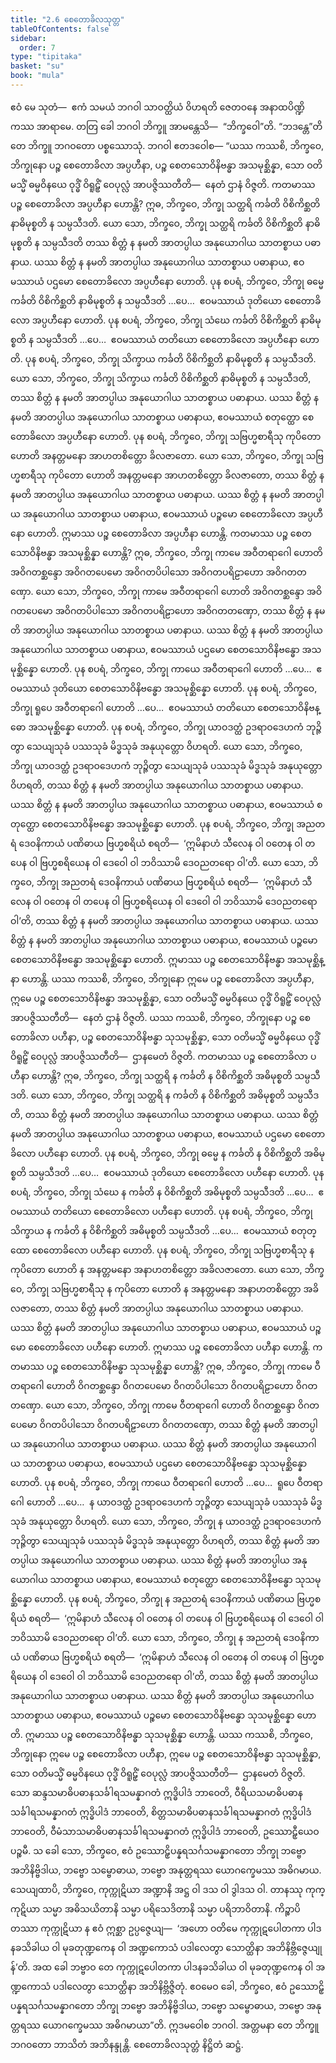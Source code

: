 ```yaml
---
title: "2.6 စေတောခိလသုတ္တ"
tableOfContents: false
sidebar:
  order: 7
type: "tipitaka"
basket: "su"
book: "mula"
---
```



<DynamicBreadcrumb />

<Division number="185" book="mula">

<Paragraph number="663" book="mula">
ဧဝံ မေ သုတံ—  ဧကံ သမယံ ဘဂဝါ သာဝတ္ထိယံ ဝိဟရတိ ဇေတဝနေ အနာထပိဏ္ဍိကဿ အာရာမေ. တတြ ခေါ ဘဂဝါ ဘိက္ခူ အာမန္တေသိ—  “ဘိက္ခဝေါ”တိ. “ဘဒန္တေ”တိ တေ ဘိက္ခူ ဘဂဝတော ပစ္စဿောသုံ. ဘဂဝါ ဧတဒဝေါစ—
</Paragraph>

<Paragraph number="664" book="mula">
“ယဿ ကဿစိ, ဘိက္ခဝေ, ဘိက္ခုနော ပဉ္စ စေတောခိလာ အပ္ပဟီနာ, ပဉ္စ စေတသောဝိနိဗန္ဓာ အသမုစ္ဆိန္နာ, သော ဝတိမသ္မိံ ဓမ္မဝိနယေ ဝုဒ္ဓိံ ဝိရူဠှိံ ဝေပုလ္လံ အာပဇ္ဇိဿတီတိ—  နေတံ ဌာနံ ဝိဇ္ဇတိ.
</Paragraph>

<Paragraph number="665" book="mula">
ကတမာဿ ပဉ္စ စေတောခိလာ အပ္ပဟီနာ ဟောန္တိ? ဣဓ, ဘိက္ခဝေ, ဘိက္ခု သတ္ထရိ ကင်္ခတိ ဝိစိကိစ္ဆတိ နာဓိမုစ္စတိ န သမ္ပသီဒတိ. ယော သော, ဘိက္ခဝေ, ဘိက္ခု သတ္ထရိ ကင်္ခတိ ဝိစိကိစ္ဆတိ နာဓိမုစ္စတိ န သမ္ပသီဒတိ တဿ စိတ္တံ န နမတိ အာတပ္ပါယ အနုယောဂါယ သာတစ္စာယ ပဓာနာယ. ယဿ စိတ္တံ န နမတိ အာတပ္ပါယ အနုယောဂါယ သာတစ္စာယ ပဓာနာယ, ဧဝမဿာယံ ပဌမော စေတောခိလော အပ္ပဟီနော ဟောတိ.
</Paragraph>

<Paragraph number="666" book="mula">
ပုန စပရံ, ဘိက္ခဝေ, ဘိက္ခု ဓမ္မေ ကင်္ခတိ ဝိစိကိစ္ဆတိ နာဓိမုစ္စတိ န သမ္ပသီဒတိ …ပေ…  ဧဝမဿာယံ ဒုတိယော စေတောခိလော အပ္ပဟီနော ဟောတိ.
</Paragraph>

<Paragraph number="667" book="mula">
ပုန စပရံ, ဘိက္ခဝေ, ဘိက္ခု သံဃေ ကင်္ခတိ ဝိစိကိစ္ဆတိ နာဓိမုစ္စတိ န သမ္ပသီဒတိ …ပေ…  ဧဝမဿာယံ တတိယော စေတောခိလော အပ္ပဟီနော ဟောတိ.
</Paragraph>

<Paragraph number="668" book="mula">
ပုန စပရံ, ဘိက္ခဝေ, ဘိက္ခု သိက္ခာယ ကင်္ခတိ ဝိစိကိစ္ဆတိ နာဓိမုစ္စတိ န သမ္ပသီဒတိ. ယော သော, ဘိက္ခဝေ, ဘိက္ခု သိက္ခာယ ကင်္ခတိ ဝိစိကိစ္ဆတိ နာဓိမုစ္စတိ န သမ္ပသီဒတိ, တဿ စိတ္တံ န နမတိ အာတပ္ပါယ အနုယောဂါယ သာတစ္စာယ ပဓာနာယ. ယဿ စိတ္တံ န နမတိ အာတပ္ပါယ အနုယောဂါယ သာတစ္စာယ ပဓာနာယ, ဧဝမဿာယံ စတုတ္ထော စေတောခိလော အပ္ပဟီနော ဟောတိ.
</Paragraph>

<Paragraph number="669" book="mula">
ပုန စပရံ, ဘိက္ခဝေ, ဘိက္ခု သဗြဟ္မစာရီသု ကုပိတော ဟောတိ အနတ္တမနော အာဟတစိတ္တော ခိလဇာတော. ယော သော, ဘိက္ခဝေ, ဘိက္ခု သဗြဟ္မစာရီသု ကုပိတော ဟောတိ အနတ္တမနော အာဟတစိတ္တော ခိလဇာတော, တဿ စိတ္တံ န နမတိ အာတပ္ပါယ အနုယောဂါယ သာတစ္စာယ ပဓာနာယ. ယဿ စိတ္တံ န နမတိ အာတပ္ပါယ အနုယောဂါယ သာတစ္စာယ ပဓာနာယ, ဧဝမဿာယံ ပဉ္စမော စေတောခိလော အပ္ပဟီနော ဟောတိ. ဣမာဿ ပဉ္စ စေတောခိလာ အပ္ပဟီနာ ဟောန္တိ.
</Paragraph>

</Division>
<Division number="186" book="mula">

<Paragraph number="670" book="mula">
ကတမာဿ ပဉ္စ စေတသောဝိနိဗန္ဓာ အသမုစ္ဆိန္နာ ဟောန္တိ? ဣဓ, ဘိက္ခဝေ, ဘိက္ခု ကာမေ အဝီတရာဂေါ ဟောတိ အဝိဂတစ္ဆန္ဒော အဝိဂတပေမော အဝိဂတပိပါသော အဝိဂတပရိဠာဟော အဝိဂတတဏှော. ယော သော, ဘိက္ခဝေ, ဘိက္ခု ကာမေ အဝီတရာဂေါ ဟောတိ အဝိဂတစ္ဆန္ဒော အဝိဂတပေမော အဝိဂတပိပါသော အဝိဂတပရိဠာဟော အဝိဂတတဏှော, တဿ စိတ္တံ န နမတိ အာတပ္ပါယ အနုယောဂါယ သာတစ္စာယ ပဓာနာယ. ယဿ စိတ္တံ န နမတိ အာတပ္ပါယ အနုယောဂါယ သာတစ္စာယ ပဓာနာယ, ဧဝမဿာယံ ပဌမော စေတသောဝိနိဗန္ဓော အသမုစ္ဆိန္နော ဟောတိ.
</Paragraph>

<Paragraph number="671" book="mula">
ပုန စပရံ, ဘိက္ခဝေ, ဘိက္ခု ကာယေ အဝီတရာဂေါ ဟောတိ …ပေ…  ဧဝမဿာယံ ဒုတိယော စေတသောဝိနိဗန္ဓော အသမုစ္ဆိန္နော ဟောတိ.
</Paragraph>

<Paragraph number="672" book="mula">
ပုန စပရံ, ဘိက္ခဝေ, ဘိက္ခု ရူပေ အဝီတရာဂေါ ဟောတိ …ပေ…  ဧဝမဿာယံ တတိယော စေတသောဝိနိဗန္ဓော အသမုစ္ဆိန္နော ဟောတိ.
</Paragraph>

<Paragraph number="673" book="mula">
ပုန စပရံ, ဘိက္ခဝေ, ဘိက္ခု ယာဝဒတ္ထံ ဥဒရာဝဒေဟကံ ဘုဉ္ဇိတွာ သေယျသုခံ ပဿသုခံ မိဒ္ဓသုခံ အနုယုတ္တော ဝိဟရတိ. ယော သော, ဘိက္ခဝေ, ဘိက္ခု ယာဝဒတ္ထံ ဥဒရာဝဒေဟကံ ဘုဉ္ဇိတွာ သေယျသုခံ ပဿသုခံ မိဒ္ဓသုခံ အနုယုတ္တော ဝိဟရတိ, တဿ စိတ္တံ န နမတိ အာတပ္ပါယ အနုယောဂါယ သာတစ္စာယ ပဓာနာယ. ယဿ စိတ္တံ န နမတိ အာတပ္ပါယ အနုယောဂါယ သာတစ္စာယ ပဓာနာယ, ဧဝမဿာယံ စတုတ္ထော စေတသောဝိနိဗန္ဓော အသမုစ္ဆိန္နော ဟောတိ.
</Paragraph>

<Paragraph number="674" book="mula">
ပုန စပရံ, ဘိက္ခဝေ, ဘိက္ခု အညတရံ ဒေဝနိကာယံ ပဏိဓာယ ဗြဟ္မစရိယံ စရတိ—  ‘ဣမိနာဟံ သီလေန ဝါ ဝတေန ဝါ တပေန ဝါ ဗြဟ္မစရိယေန ဝါ ဒေဝေါ ဝါ ဘဝိဿာမိ ဒေဝညတရော ဝါ’တိ. ယော သော, ဘိက္ခဝေ, ဘိက္ခု အညတရံ ဒေဝနိကာယံ ပဏိဓာယ ဗြဟ္မစရိယံ စရတိ—  ‘ဣမိနာဟံ သီလေန ဝါ ဝတေန ဝါ တပေန ဝါ ဗြဟ္မစရိယေန ဝါ ဒေဝေါ ဝါ ဘဝိဿာမိ ဒေဝညတရော ဝါ’တိ, တဿ စိတ္တံ န နမတိ အာတပ္ပါယ အနုယောဂါယ သာတစ္စာယ ပဓာနာယ. ယဿ စိတ္တံ န နမတိ အာတပ္ပါယ အနုယောဂါယ သာတစ္စာယ ပဓာနာယ, ဧဝမဿာယံ ပဉ္စမော စေတသောဝိနိဗန္ဓော အသမုစ္ဆိန္နော ဟောတိ. ဣမာဿ ပဉ္စ စေတသောဝိနိဗန္ဓာ အသမုစ္ဆိန္နာ ဟောန္တိ.
</Paragraph>

<Paragraph number="675" book="mula">
ယဿ ကဿစိ, ဘိက္ခဝေ, ဘိက္ခုနော ဣမေ ပဉ္စ စေတောခိလာ အပ္ပဟီနာ, ဣမေ ပဉ္စ စေတသောဝိနိဗန္ဓာ အသမုစ္ဆိန္နာ, သော ဝတိမသ္မိံ ဓမ္မဝိနယေ ဝုဒ္ဓိံ ဝိရူဠှိံ ဝေပုလ္လံ အာပဇ္ဇိဿတီတိ—  နေတံ ဌာနံ ဝိဇ္ဇတိ.
</Paragraph>

</Division>
<Division number="187" book="mula">

<Paragraph number="676" book="mula">
ယဿ ကဿစိ, ဘိက္ခဝေ, ဘိက္ခုနော ပဉ္စ စေတောခိလာ ပဟီနာ, ပဉ္စ စေတသောဝိနိဗန္ဓာ သုသမုစ္ဆိန္နာ, သော ဝတိမသ္မိံ ဓမ္မဝိနယေ ဝုဒ္ဓိံ ဝိရူဠှိံ ဝေပုလ္လံ အာပဇ္ဇိဿတီတိ—  ဌာနမေတံ ဝိဇ္ဇတိ.
</Paragraph>

<Paragraph number="677" book="mula">
ကတမာဿ ပဉ္စ စေတောခိလာ ပဟီနာ ဟောန္တိ? ဣဓ, ဘိက္ခဝေ, ဘိက္ခု သတ္ထရိ န ကင်္ခတိ န ဝိစိကိစ္ဆတိ အဓိမုစ္စတိ သမ္ပသီဒတိ. ယော သော, ဘိက္ခဝေ, ဘိက္ခု သတ္ထရိ န ကင်္ခတိ န ဝိစိကိစ္ဆတိ အဓိမုစ္စတိ သမ္ပသီဒတိ, တဿ စိတ္တံ နမတိ အာတပ္ပါယ အနုယောဂါယ သာတစ္စာယ ပဓာနာယ. ယဿ စိတ္တံ နမတိ အာတပ္ပါယ အနုယောဂါယ သာတစ္စာယ ပဓာနာယ, ဧဝမဿာယံ ပဌမော စေတောခိလော ပဟီနော ဟောတိ.
</Paragraph>

<Paragraph number="678" book="mula">
ပုန စပရံ, ဘိက္ခဝေ, ဘိက္ခု ဓမ္မေ န ကင်္ခတိ န ဝိစိကိစ္ဆတိ အဓိမုစ္စတိ သမ္ပသီဒတိ …ပေ…  ဧဝမဿာယံ ဒုတိယော စေတောခိလော ပဟီနော ဟောတိ.
</Paragraph>

<Paragraph number="679" book="mula">
ပုန စပရံ, ဘိက္ခဝေ, ဘိက္ခု သံဃေ န ကင်္ခတိ န ဝိစိကိစ္ဆတိ အဓိမုစ္စတိ သမ္ပသီဒတိ …ပေ…  ဧဝမဿာယံ တတိယော စေတောခိလော ပဟီနော ဟောတိ.
</Paragraph>

<Paragraph number="680" book="mula">
ပုန စပရံ, ဘိက္ခဝေ, ဘိက္ခု သိက္ခာယ န ကင်္ခတိ န ဝိစိကိစ္ဆတိ အဓိမုစ္စတိ သမ္ပသီဒတိ …ပေ…  ဧဝမဿာယံ စတုတ္ထော စေတောခိလော ပဟီနော ဟောတိ.
</Paragraph>

<Paragraph number="681" book="mula">
ပုန စပရံ, ဘိက္ခဝေ, ဘိက္ခု သဗြဟ္မစာရီသု န ကုပိတော ဟောတိ န အနတ္တမနော အနာဟတစိတ္တော အခိလဇာတော. ယော သော, ဘိက္ခဝေ, ဘိက္ခု သဗြဟ္မစာရီသု န ကုပိတော ဟောတိ န အနတ္တမနော အနာဟတစိတ္တော အခိလဇာတော, တဿ စိတ္တံ နမတိ အာတပ္ပါယ အနုယောဂါယ သာတစ္စာယ ပဓာနာယ. ယဿ စိတ္တံ နမတိ အာတပ္ပါယ အနုယောဂါယ သာတစ္စာယ ပဓာနာယ, ဧဝမဿာယံ ပဉ္စမော စေတောခိလော ပဟီနော ဟောတိ. ဣမာဿ ပဉ္စ စေတောခိလာ ပဟီနာ ဟောန္တိ.
</Paragraph>

</Division>
<Division number="188" book="mula">

<Paragraph number="682" book="mula">
ကတမာဿ ပဉ္စ စေတသောဝိနိဗန္ဓာ သုသမုစ္ဆိန္နာ ဟောန္တိ? ဣဓ, ဘိက္ခဝေ, ဘိက္ခု ကာမေ ဝီတရာဂေါ ဟောတိ ဝိဂတစ္ဆန္ဒော ဝိဂတပေမော ဝိဂတပိပါသော ဝိဂတပရိဠာဟော ဝိဂတတဏှော. ယော သော, ဘိက္ခဝေ, ဘိက္ခု ကာမေ ဝီတရာဂေါ ဟောတိ ဝိဂတစ္ဆန္ဒော ဝိဂတပေမော ဝိဂတပိပါသော ဝိဂတပရိဠာဟော ဝိဂတတဏှော, တဿ စိတ္တံ နမတိ အာတပ္ပါယ အနုယောဂါယ သာတစ္စာယ ပဓာနာယ. ယဿ စိတ္တံ နမတိ အာတပ္ပါယ အနုယောဂါယ သာတစ္စာယ ပဓာနာယ, ဧဝမဿာယံ ပဌမော စေတသောဝိနိဗန္ဓော သုသမုစ္ဆိန္နော ဟောတိ.
</Paragraph>

<Paragraph number="683" book="mula">
ပုန စပရံ, ဘိက္ခဝေ, ဘိက္ခု ကာယေ ဝီတရာဂေါ ဟောတိ …ပေ…  ရူပေ ဝီတရာဂေါ ဟောတိ …ပေ…  န ယာဝဒတ္ထံ ဥဒရာဝဒေဟကံ ဘုဉ္ဇိတွာ သေယျသုခံ ပဿသုခံ မိဒ္ဓသုခံ အနုယုတ္တော ဝိဟရတိ. ယော သော, ဘိက္ခဝေ, ဘိက္ခု န ယာဝဒတ္ထံ ဥဒရာဝဒေဟကံ ဘုဉ္ဇိတွာ သေယျသုခံ ပဿသုခံ မိဒ္ဓသုခံ အနုယုတ္တော ဝိဟရတိ, တဿ စိတ္တံ နမတိ အာတပ္ပါယ အနုယောဂါယ သာတစ္စာယ ပဓာနာယ. ယဿ စိတ္တံ နမတိ အာတပ္ပါယ အနုယောဂါယ သာတစ္စာယ ပဓာနာယ, ဧဝမဿာယံ စတုတ္ထော စေတသောဝိနိဗန္ဓော သုသမုစ္ဆိန္နော ဟောတိ.
</Paragraph>

<Paragraph number="684" book="mula">
ပုန စပရံ, ဘိက္ခဝေ, ဘိက္ခု န အညတရံ ဒေဝနိကာယံ ပဏိဓာယ ဗြဟ္မစရိယံ စရတိ—  ‘ဣမိနာဟံ သီလေန ဝါ ဝတေန ဝါ တပေန ဝါ ဗြဟ္မစရိယေန ဝါ ဒေဝေါ ဝါ ဘဝိဿာမိ ဒေဝညတရော ဝါ’တိ. ယော သော, ဘိက္ခဝေ, ဘိက္ခု န အညတရံ ဒေဝနိကာယံ ပဏိဓာယ ဗြဟ္မစရိယံ စရတိ—  ‘ဣမိနာဟံ သီလေန ဝါ ဝတေန ဝါ တပေန ဝါ ဗြဟ္မစရိယေန ဝါ ဒေဝေါ ဝါ ဘဝိဿာမိ ဒေဝညတရော ဝါ’တိ, တဿ စိတ္တံ နမတိ အာတပ္ပါယ အနုယောဂါယ သာတစ္စာယ ပဓာနာယ. ယဿ စိတ္တံ နမတိ အာတပ္ပါယ အနုယောဂါယ သာတစ္စာယ ပဓာနာယ, ဧဝမဿာယံ ပဉ္စမော စေတသောဝိနိဗန္ဓော သုသမုစ္ဆိန္နော ဟောတိ. ဣမာဿ ပဉ္စ စေတသောဝိနိဗန္ဓာ သုသမုစ္ဆိန္နာ ဟောန္တိ.
</Paragraph>

<Paragraph number="685" book="mula">
ယဿ ကဿစိ, ဘိက္ခဝေ, ဘိက္ခုနော ဣမေ ပဉ္စ စေတောခိလာ ပဟီနာ, ဣမေ ပဉ္စ စေတသောဝိနိဗန္ဓာ သုသမုစ္ဆိန္နာ, သော ဝတိမသ္မိံ ဓမ္မဝိနယေ ဝုဒ္ဓိံ ဝိရူဠှိံ ဝေပုလ္လံ အာပဇ္ဇိဿတီတိ—  ဌာနမေတံ ဝိဇ္ဇတိ.
</Paragraph>

</Division>
<Division number="189" book="mula">

<Paragraph number="686" book="mula">
သော ဆန္ဒသမာဓိပဓာနသင်္ခါရသမန္နာဂတံ ဣဒ္ဓိပါဒံ ဘာဝေတိ, ဝီရိယသမာဓိပဓာနသင်္ခါရသမန္နာဂတံ ဣဒ္ဓိပါဒံ ဘာဝေတိ, စိတ္တသမာဓိပဓာနသင်္ခါရသမန္နာဂတံ ဣဒ္ဓိပါဒံ ဘာဝေတိ, ဝီမံသာသမာဓိပဓာနသင်္ခါရသမန္နာဂတံ ဣဒ္ဓိပါဒံ ဘာဝေတိ, ဥဿောဠှီယေဝ ပဉ္စမီ. သ ခေါ သော, ဘိက္ခဝေ, ဧဝံ ဥဿောဠှိပန္နရသင်္ဂသမန္နာဂတော ဘိက္ခု ဘဗ္ဗော အဘိနိဗ္ဗိဒါယ, ဘဗ္ဗော သမ္ဗောဓာယ, ဘဗ္ဗော အနုတ္တရဿ ယောဂက္ခေမဿ အဓိဂမာယ. သေယျထာပိ, ဘိက္ခဝေ, ကုက္ကုဋိယာ အဏ္ဍာနိ အဋ္ဌ ဝါ ဒသ ဝါ ဒွါဒသ ဝါ. တာနဿု ကုက္ကုဋိယာ သမ္မာ အဓိသယိတာနိ သမ္မာ ပရိသေဒိတာနိ သမ္မာ ပရိဘာဝိတာနိ. ကိဉ္စာပိ တဿာ ကုက္ကုဋိယာ န ဧဝံ ဣစ္ဆာ ဥပ္ပဇ္ဇေယျ—  ‘အဟော ဝတိမေ ကုက္ကုဋပေါတကာ ပါဒနခသိခါယ ဝါ မုခတုဏ္ဍကေန ဝါ အဏ္ဍကောသံ ပဒါလေတွာ သောတ္ထိနာ အဘိနိဗ္ဘိဇ္ဇေယျုန်’တိ. အထ ခေါ ဘဗ္ဗာဝ တေ ကုက္ကုဋပေါတကာ ပါဒနခသိခါယ ဝါ မုခတုဏ္ဍကေန ဝါ အဏ္ဍကောသံ ပဒါလေတွာ သောတ္ထိနာ အဘိနိဗ္ဘိဇ္ဇိတုံ. ဧဝမေဝ ခေါ, ဘိက္ခဝေ, ဧဝံ ဥဿောဠှိပန္နရသင်္ဂသမန္နာဂတော ဘိက္ခု ဘဗ္ဗော အဘိနိဗ္ဗိဒါယ, ဘဗ္ဗော သမ္ဗောဓာယ, ဘဗ္ဗော အနုတ္တရဿ ယောဂက္ခေမဿ အဓိဂမာယာ”တိ.
</Paragraph>

<Paragraph number="687" book="mula">
ဣဒမဝေါစ ဘဂဝါ. အတ္တမနာ တေ ဘိက္ခူ ဘဂဝတော ဘာသိတံ အဘိနန္ဒုန္တိ.

</Paragraph>
</Division>

<Paragraph number="688" type="center" book="mula">
စေတောခိလသုတ္တံ နိဋ္ဌိတံ ဆဋ္ဌံ.
</Paragraph>